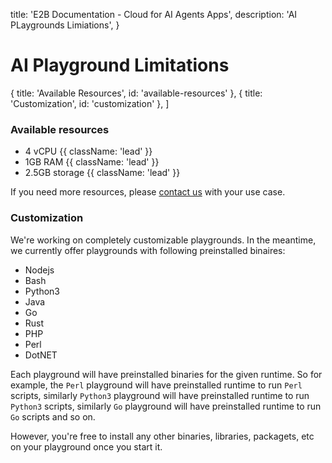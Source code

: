   title: 'E2B Documentation - Cloud for AI Agents Apps',
  description: 'AI PLaygrounds Limiations',
}


# AI Playground Limitations

  { title: 'Available Resources', id: 'available-resources' },
  { title: 'Customization', id: 'customization' },
]

### Available resources
- 4 vCPU {{ className: 'lead' }}
- 1GB RAM {{ className: 'lead' }}
- 2.5GB storage {{ className: 'lead' }}

If you need more resources, please [contact us](mailto:hello@e2b.dev) with your use case.

### Customization
We're working on completely customizable playgrounds. In the meantime,
we currently offer playgrounds with following preinstalled binaires:
- Nodejs
- Bash
- Python3
- Java
- Go
- Rust
- PHP
- Perl
- DotNET

Each playground will have preinstalled binaries for the given runtime. So for example, the `Perl` playground will have preinstalled runtime to run `Perl` scripts, similarly `Python3` playground will have preinstalled runtime to run `Python3` scripts,
similarly `Go` playground will have preinstalled runtime to run `Go` scripts and so on.

However, you're free to install any other binaries, libraries, packagets, etc on your playground once you start it.
